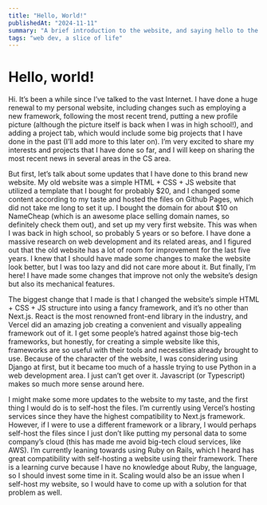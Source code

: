 ```yaml
---
title: "Hello, World!"
publishedAt: "2024-11-11"
summary: "A brief introduction to the website, and saying hello to the world!"
tags: "web dev, a slice of life"
---
```


# Hello, world!

Hi. It’s been a while since I’ve talked to the vast Internet. I have done a huge renewal to my personal website, including changes such as employing a new framework, following the most recent trend, putting a new profile picture (although the picture itself is back when I was in high school!), and adding a project tab, which would include some big projects that I have done in the past (I’ll add more to this later on). I’m very excited to share my interests and projects that I have done so far, and I will keep on sharing the most recent news in several areas in the CS area. 

But first, let’s talk about some updates that I have done to this brand new website. My old website was a simple HTML + CSS + JS website that utilized a template that I bought for probably \$20, and I changed some content according to my taste and hosted the files on Github Pages, which did not take me long to set it up. I bought the domain for about \$10 on NameCheap (which is an awesome place selling domain names, so definitely check them out), and set up my very first website. This was when I was back in high school, so probably 5 years or so before. I have done a massive research on web development and its related areas, and I figured out that the old website has a lot of room for improvement for the last five years. I knew that I should have made some changes to make the website look better, but I was too lazy and did not care more about it. But finally, I’m here! I have made some changes that improve not only the website’s design but also its mechanical features.

The biggest change that I made is that I changed the website’s simple HTML + CSS + JS structure into using a fancy framework, and it’s no other than Next.js. React is the most renowned front-end library in the industry, and Vercel did an amazing job creating a convenient and visually appealing framework out of it. I get some people’s hatred against those big-tech frameworks, but honestly, for creating a simple website like this, frameworks are so useful with their tools and necessities already brought to use. Because of the character of the website, I was considering using Django at first, but it became too much of a hassle trying to use Python in a web development area. I just can’t get over it. Javascript (or Typescript) makes so much more sense around here.  

I might make some more updates to the website to my taste, and the first thing I would do is to self-host the files. I’m currently using Vercel’s hosting services since they have the highest compatibility to Next.js framework. However, if I were to use a different framework or a library, I would perhaps self-host the files since I just don’t like putting my personal data to some company’s cloud (this has made me avoid big-tech cloud services, like AWS). I’m currently leaning towards using Ruby on Rails, which I heard has great compatibility with self-hosting a website using their framework. There is a learning curve because I have no knowledge about Ruby, the language, so I should invest some time in it. Scaling would also be an issue when I self-host my website, so I would have to come up with a solution for that problem as well.
